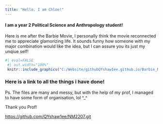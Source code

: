 ---
title: "Hello, I am Chloe!"
---

#### I am a year 2 Political Science and Anthropology student!

Here is me after the Barbie Movie, I personally think the movie reconnected me to appreciate glamorizing life. It sounds funny how someone with my major combination would like the idea, but I can assure you its just my unqiue self!

```{r,echo=FALSE,eval=TRUE}

#| eval=FALSE
 #| out.width="100%"
 knitr::include_graphics("C:/Website/githubQYshaw1ee.github.io/Barbie_Movie.jpg")

```

### Here is a link to all the things i have done!

Ps. The files are many and messy, but with the help of my prof, I managed to have some form of organisation, lol \^\_\^

Thank you Prof!

<https://github.com/QYshaw1ee/NM2207.git>
